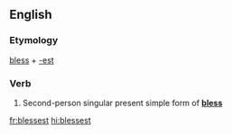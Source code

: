 ==English==

===Etymology===
[[bless]] + [[-est]]

===Verb===
{{head|en|verb form}}

# {{label|en|archaic}} Second-person singular present simple form of '''[[bless]]'''

[[fr:blessest]]
[[hi:blessest]]